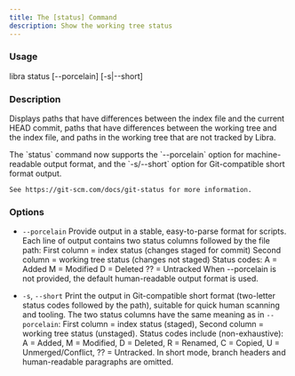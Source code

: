 ```yaml
---
title: The [status] Command
description: Show the working tree status
---
```


### Usage

libra status [--porcelain] [-s|--short]

### Description

Displays paths that have differences between the index file and the current HEAD commit, paths that have differences between the working
tree and the index file, and paths in the working tree that are not tracked by Libra.

<Note type="note" title="Note">
    The `status` command now supports the `--porcelain` option for machine-readable output format, and the `-s/--short` option for Git-compatible short format output.

    See https://git-scm.com/docs/git-status for more information.
</Note>

### Options

- `--porcelain`
    Provide output in a stable, easy-to-parse format for scripts.
    Each line of output contains two status columns followed by the file path:
    First column = index status (changes staged for commit)
    Second column = working tree status (changes not staged)
    Status codes:
    A = Added
    M = Modified
    D = Deleted
    ?? = Untracked
    When --porcelain is not provided, the default human-readable output format is used.

- `-s`, `--short`
    Print the output in Git-compatible short format (two-letter status codes followed by the path), suitable for quick human scanning and tooling.
    The two status columns have the same meaning as in `--porcelain`:
    First column = index status (staged), Second column = working tree status (unstaged).
    Status codes include (non-exhaustive):
    A = Added, M = Modified, D = Deleted, R = Renamed, C = Copied, U = Unmerged/Conflict, ?? = Untracked.
    In short mode, branch headers and human-readable paragraphs are omitted.
